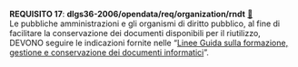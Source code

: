 ::: {#req-17 .callout-important appearance="simple" icon=false .requisito}
[**REQUISITO 17**]{.testo-rosso}: **dlgs36-2006/opendata/req/organization/rndt** [🔗](#req-17){.link-req}<br>
Le pubbliche amministrazioni e gli organismi di diritto pubblico, al fine di facilitare la conservazione dei documenti disponibili per il riutilizzo, DEVONO seguire le indicazioni fornite nelle "[Linee Guida sulla formazione, gestione e conservazione dei documenti informatici](https://www.agid.gov.it/sites/agid/files/2024-06/Linee_guida_sul_documento_informatico.pdf)".
:::
